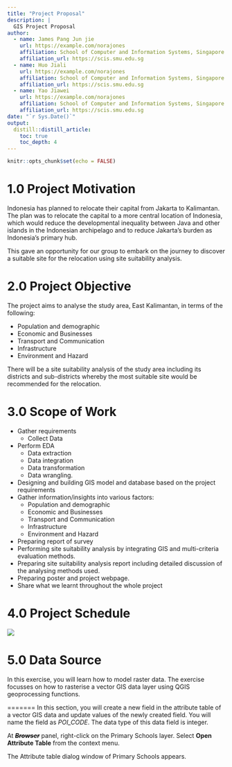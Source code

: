 ```yaml
---
title: "Project Proposal"
description: |
  GIS Project Proposal
author:
  - name: James Pang Jun jie
    url: https://example.com/norajones
    affiliation: School of Computer and Information Systems, Singapore Management University
    affiliation_url: https://scis.smu.edu.sg
  - name: Huo Jiali
    url: https://example.com/norajones
    affiliation: School of Computer and Information Systems, Singapore Management University
    affiliation_url: https://scis.smu.edu.sg
  - name: Yao Jiawei
    url: https://example.com/norajones
    affiliation: School of Computer and Information Systems, Singapore Management University
    affiliation_url: https://scis.smu.edu.sg
date: "`r Sys.Date()`"
output:
  distill::distill_article:
    toc: true
    toc_depth: 4
---
```


```r
knitr::opts_chunk$set(echo = FALSE)
```

# 1.0	Project Motivation

Indonesia has planned to relocate their capital from Jakarta to Kalimantan. The plan was to relocate the capital to a more central location of Indonesia, which would reduce the developmental inequality between Java and other islands in the Indonesian archipelago and to reduce Jakarta’s burden as Indonesia’s primary hub.

This gave an opportunity for our group to embark on the journey to discover a suitable site for the relocation using site suitability analysis.

# 2.0 Project Objective
  
The project aims to analyse the study area, East Kalimantan, in terms of the following:

* Population and demographic
* Economic and Businesses
* Transport and Communication
* Infrastructure 
* Environment and Hazard

There will be a site suitability analysis of the study area including its districts and sub-districts whereby the most suitable site would be recommended for the relocation.

# 3.0 Scope of Work

* Gather requirements
  + Collect Data
* Perform EDA
  + Data extraction
  + Data integration
  + Data transformation 
  + Data wrangling.
* Designing and building GIS model and database based on the project requirements
* Gather information/insights into various factors:
  + Population and demographic
  + Economic and Businesses
  + Transport and Communication
  + Infrastructure 
  + Environment and Hazard
* Preparing report of survey
* Performing site suitability analysis by integrating GIS and multi-criteria evaluation methods.
* Preparing site suitability analysis report including detailed discussion of the analysing methods used.
* Preparing poster and project webpage.
* Share what we learnt throughout the whole project



# 4.0 Project Schedule


![](img/timeline.jpg)

# 5.0 Data Source

In this exercise, you will learn how to model raster data.  The exercise focusses on how to rasterise a vector GIS data layer using QGIS geoprocessing functions.   


=======
In this section, you will create a new field in the attribute table of a vector GIS data and update values of the newly created field.  You will name the field as *POI_CODE*.  The data type of this data field is integer.
  
At ***~~Browser~~*** panel, right-click on the Primary Schools layer.
Select **Open Attribute Table** from the context menu.

The Attribute table dialog window of Primary Schools appears.




